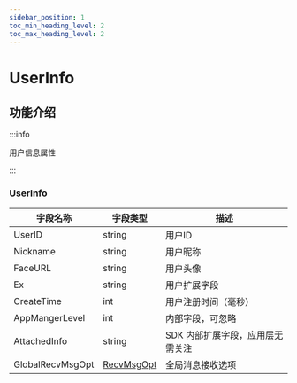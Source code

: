 ```yaml
---
sidebar_position: 1
toc_min_heading_level: 2
toc_max_heading_level: 2
---
```


# UserInfo

## 功能介绍

:::info

用户信息属性

:::

### UserInfo

| 字段名称         | 字段类型                                              | 描述                                                               |
| ---------------- | ----------------------------------------------------- | ------------------------------------------------------------------ |
| UserID           | string                                                | 用户ID                                                        |
| Nickname         | string                                                | 用户昵称                                                           |
| FaceURL          | string                                                | 用户头像                                                       |
| Ex               | string                                                | 用户扩展字段                                                       |
| CreateTime       | int                                                   | 用户注册时间（毫秒）                                                 |
| AppMangerLevel   | int                                                   | 内部字段，可忽略                                 |
| AttachedInfo     | string                                                | SDK 内部扩展字段，应用层无需关注                                   |
| GlobalRecvMsgOpt | [RecvMsgOpt](docs/sdks/enum/recvMsgOpt.mdx)                  | 全局消息接收选项                                     |


